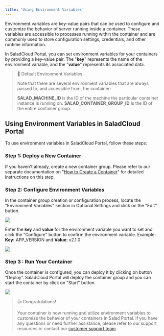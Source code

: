 ```yaml
---
title: 'Using Environment Variables'
---
```


Environment variables are key-value pairs that can be used to configure and customize the behavior of server running
inside a container. These variables are accessible to processes running within the container and are commonly used to
store configuration settings, credentials, and other runtime information.

In SaladCloud Portal, you can set environment variables for your containers by providing a key-value pair. The "**key**"
represents the name of the environment variable, and the "**value**" represents its associated data.

> 📘 Default Environment Variables
>
> Note that there are several environment variables that are always passed to, and accessible from, the container:
>
> **SALAD_MACHINE_ID** is the ID of the machine the particular container instance is running on.
> **SALAD_CONTAINER_GROUP_ID** is the ID of the entire container group.

## **Using Environment Variables in SaladCloud Portal**

To use environment variables in SaladCloud Portal, follow these steps:

### Step 1: **Deploy a New Container**

If you haven't already, create a new container group. Please refer to our separate documentation on
"[How to Create a Container](/products/sce/container-groups/container-groups)" for detailed instructions on this step.

### Step 2: Configure Environment Variables

In the container group creation or configuration process, locate the "Environment Variables" section in Optional
Settings and click on the "Edit" button.

<img src="/products/sce/container-groups/images/portal-edit-environment-variables.png" />

Enter the **key** and **value** for the environment variable you want to set and click the "Configure" button to confirm
the environment variable. Example: **Key:** APP_VERSION and **Value:** v2.1.0

<img src="/products/sce/container-groups/images/portal-environment-variables-key-value-edit-2.png" />

### Step 3 : Run Your Container

Once the container is configured, you can deploy it by clicking on button “Deploy”. SaladCloud Portal will deploy the
container group and you can start the container by click on "Start" button.

<img src="/products/sce/container-groups/images/portal-start-container-group.png" />

> 👍 Congratulations!
>
> Your container is now running and utilize environment variables to customize the behavior of your containers in Salad
> Portal. If you have any questions or need further assistance, please refer to our support resources or contact our
> [customer support team](mailto:cloud@salad.com).
